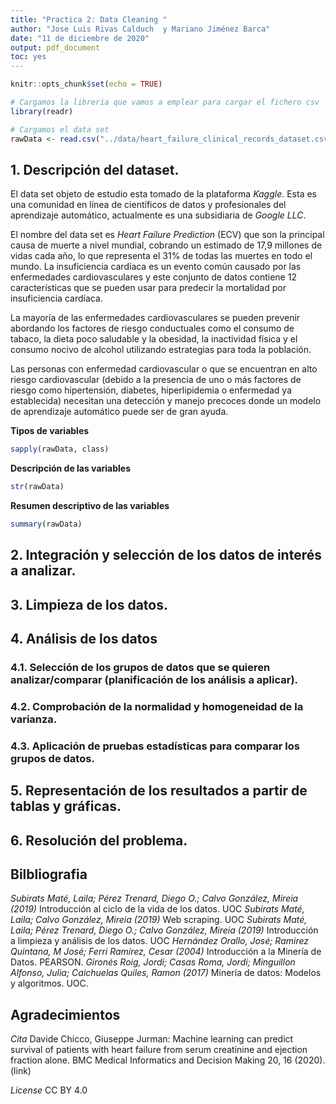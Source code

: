 ```yaml
---
title: "Practica 2: Data Cleaning "
author: "Jose Luis Rivas Calduch  y Mariano Jiménez Barca"
date: "11 de diciembre de 2020"
output: pdf_document
toc: yes
---
```


```r
knitr::opts_chunk$set(echo = TRUE)
```

```r

# Cargamos la libreria que vamos a emplear para cargar el fichero csv
library(readr)

# Cargamos el data set
rawData <- read.csv("../data/heart_failure_clinical_records_dataset.csv")

```

## 1. Descripción del dataset.

El data set objeto de estudio esta tomado de la plataforma *Kaggle*. Esta es una comunidad en línea de científicos de datos y profesionales del aprendizaje automático, actualmente es una subsidiaria de *Google LLC*.

El nombre del data set es *Heart Failure Prediction* (ECV) que son la principal causa de muerte a nivel mundial, cobrando un estimado de 17,9 millones de vidas cada año, lo que representa el 31% de todas las muertes en todo el mundo.
La insuficiencia cardíaca es un evento común causado por las enfermedades cardiovasculares y este conjunto de datos contiene 12 características que se pueden usar para predecir la mortalidad por insuficiencia cardíaca.

La mayoría de las enfermedades cardiovasculares se pueden prevenir abordando los factores de riesgo conductuales como el consumo de tabaco, la dieta poco saludable y la obesidad, la inactividad física y el consumo nocivo de alcohol utilizando estrategias para toda la población.

Las personas con enfermedad cardiovascular o que se encuentran en alto riesgo cardiovascular (debido a la presencia de uno o más factores de riesgo como hipertensión, diabetes, hiperlipidemia o enfermedad ya establecida) necesitan una detección y manejo precoces donde un modelo de aprendizaje automático puede ser de gran ayuda.

**Tipos de variables**

```r

sapply(rawData, class)

```

**Descripción de las variables**

```r

str(rawData)

```

**Resumen descriptivo de las variables**

```r

summary(rawData)

```

## 2. Integración y selección de los datos de interés a analizar.

## 3. Limpieza de los datos.

## 4. Análisis de los datos

### 4.1. Selección de los grupos de datos que se quieren analizar/comparar (planificación de los análisis a aplicar).

### 4.2. Comprobación de la normalidad y homogeneidad de la varianza.

### 4.3. Aplicación de pruebas estadísticas para comparar los grupos de datos. 

## 5. Representación de los resultados a partir de tablas y gráficas.

## 6. Resolución del problema.

## Bilbliografia

*Subirats Maté, Laila; Pérez Trenard, Diego O.; Calvo González, Mireia (2019)* Introducción al ciclo de la vida de los datos. UOC
*Subirats Maté, Laila; Calvo González, Mireia (2019)* Web scraping. UOC
*Subirats Maté, Laila; Pérez Trenard, Diego O.; Calvo González, Mireia (2019)* Introducción a limpieza y análisis de los datos. UOC
*Hernández Orallo, José; Ramirez Quintana, M José; Ferri Ramírez, Cesar (2004)* Introducción a la Minería de Datos. PEARSON.
*Gironés Roig, Jordi; Casas Roma, Jordi; Minguillon Alfonso, Julia; Caichuelas Quiles, Ramon (2017)* Minería de datos: Modelos y algoritmos. UOC.

## Agradecimientos

*Cita*
Davide Chicco, Giuseppe Jurman: Machine learning can predict survival of patients with heart failure from serum creatinine and ejection fraction alone. BMC Medical Informatics and Decision Making 20, 16 (2020). (link)

*License*
CC BY 4.0
